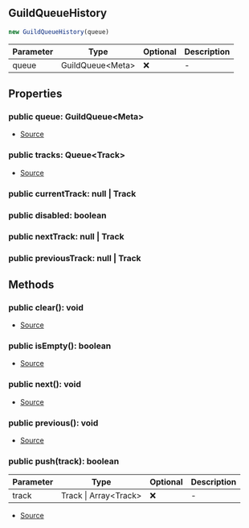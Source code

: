 ## GuildQueueHistory

```typescript
new GuildQueueHistory(queue)
```
| Parameter | Type | Optional | Description |
| ----------- | ----------- | ----------- | ----------- |
| queue | GuildQueue\<Meta> | ❌ | - |

## Properties
### public  queue: GuildQueue\<Meta>
- [Source](https://github.com/Androz2091/discord-player/blob/e7a50df/packages/discord-player/src/Structures/GuildQueue/GuildQueueHistory.ts#L7)
### public  tracks: Queue\<Track>
- [Source](https://github.com/Androz2091/discord-player/blob/e7a50df/packages/discord-player/src/Structures/GuildQueue/GuildQueueHistory.ts#L6)
### public  currentTrack: null \| Track

### public  disabled: boolean

### public  nextTrack: null \| Track

### public  previousTrack: null \| Track

## Methods
### public  clear(): void
- [Source](https://github.com/Androz2091/discord-player/blob/e7a50df/packages/discord-player/src/Structures/GuildQueue/GuildQueueHistory.ts#L36)
### public  isEmpty(): boolean
- [Source](https://github.com/Androz2091/discord-player/blob/e7a50df/packages/discord-player/src/Structures/GuildQueue/GuildQueueHistory.ts#L26)
### public  next(): void
- [Source](https://github.com/Androz2091/discord-player/blob/e7a50df/packages/discord-player/src/Structures/GuildQueue/GuildQueueHistory.ts#L40)
### public  previous(): void
- [Source](https://github.com/Androz2091/discord-player/blob/e7a50df/packages/discord-player/src/Structures/GuildQueue/GuildQueueHistory.ts#L49)
### public  push(track): boolean
| Parameter | Type | Optional | Description |
| ----------- | ----------- | ----------- | ----------- |
| track | Track \| Array\<Track> | ❌ | - |


- [Source](https://github.com/Androz2091/discord-player/blob/e7a50df/packages/discord-player/src/Structures/GuildQueue/GuildQueueHistory.ts#L30)